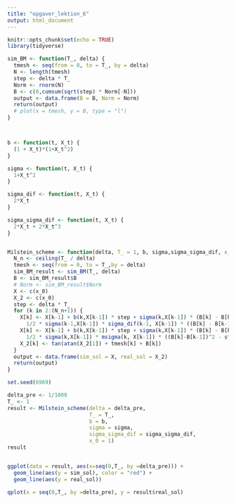 ```yaml
---
title: "opgaver_lektion_6"
output: html_document
---
```


```r
knitr::opts_chunk$set(echo = TRUE)
library(tidyverse)

```



```r


sim_BM <- function(T_, delta) {
  tmesh <- seq(from = 0, to = T_, by = delta)
  N <- length(tmesh)
  step <- delta * T_
  Norm <- rnorm(N)
  B <- c(0,cumsum(sqrt(step) * Norm[-N]))
  output <- data.frame(B = B, Norm = Norm)
  return(output)
  # plot(x = tmesh, y = B, type = "l")
}



b <- function(t, X_t) {
  (1 + X_t)*(1+X_t^2)
}

sigma <- function(t, X_t) {
  1+X_t^2
}

sigma_dif <- function(t, X_t) {
  2*X_t
}

sigma_sigma_dif <- function(t, X_t) {
  2*X_t + 2*X_t^3
}


Milstein_scheme <- function(delta, T_ = 1, b, sigma,sigma_sigma_dif, x_0 = 0) {
  N_n <- ceiling(T_ / delta)
  tmesh <- seq(from = 0, to = T_,by = delta)
  sim_BM_result <- sim_BM(T_, delta)
  B <- sim_BM_result$B
  # Norm <- sim_BM_result$Norm
  X <- c(x_0)
  X_2 <- c(x_0)
  step <- delta * T_
  for (k in 2:(N_n+1)) {
    X[k] <- X[k-1] + b(k,X[k-1]) * step + sigma(k,X[k-1]) * (B[k] - B[k-1]) +
      1/2 * sigma(k-1,X[k-1]) * sigma_dif(k-1, X[k-1]) * ((B[k] - B[k-1])^2 - step)
    X[k] <- X[k-1] + b(k,X[k-1]) * step + sigma(k,X[k-1]) * (B[k] - B[k-1]) +
      1/2 * sigma(k,X[k-1]) * msigma(k, X[k-1]) * ((B[k]-B[k-1])^2 - step)
    X_2[k] <- tan(atan(X_2[1]) + tmesh[k] + B[k])
  }
  output <- data.frame(sim_sol = X, real_sol = X_2)
  return(output)
}

set.seed(6969)

delta_pre <- 1/1000
T_ <- 1
result <- Milstein_scheme(delta = delta_pre,
                          T_ = T_,
                          b = b,
                          sigma = sigma,
                          sigma_sigma_dif = sigma_sigma_dif,
                          x_0 = 1)
result


ggplot(data = result, aes(x=seq(0,T_, by =delta_pre))) +
  geom_line(aes(y = sim_sol), color = "red") +
  geom_line(aes(y = real_sol))

qplot(x = seq(0,T_, by =delta_pre), y = result$real_sol)


```

